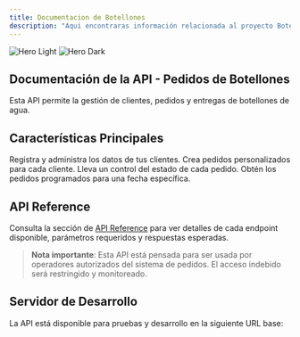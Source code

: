 ```yaml
---
title: Documentacion de Botellones
description: "Aqui encontraras información relacionada al proyecto Botellones"
---
```


<img
  className="block dark:hidden"
  src="/images/hero-light.png"
  alt="Hero Light"
/>
<img
  className="hidden dark:block"
  src="/images/hero-dark.png"
  alt="Hero Dark"
/>

## Documentación de la API - Pedidos de Botellones

Esta API permite la gestión de clientes, pedidos y entregas de botellones de agua.

## Características Principales
<CardGroup cols={2}>
  <Card
    title="Gestión de clientes"
    icon="user-plus"
    href="/api-reference/clientes"
  >
    Registra y administra los datos de tus clientes.
  </Card>
  <Card
    title="Creación de pedidos"
    icon="truck-fast"
    href="/api-reference/pedidos"
  >
    Crea pedidos personalizados para cada cliente.
  </Card>
  <Card
    title="Seguimiento de entregas"
    icon="clipboard-check"
    href="/api-reference/estado-pedidos"
  >
    Lleva un control del estado de cada pedido.
  </Card>
  <Card
    title="Consultas por fecha"
    icon="calendar-days"
    href="/api-reference/consultas-fecha"
  >
    Obtén los pedidos programados para una fecha específica.
  </Card>
</CardGroup>

## API Reference
Consulta la sección de [API Reference](/api-reference) para ver detalles de cada endpoint disponible, parámetros requeridos y respuestas esperadas.

> **Nota importante**: Esta API está pensada para ser usada por operadores autorizados del sistema de pedidos. El acceso indebido será restringido y monitoreado.

## Servidor de Desarrollo

La API está disponible para pruebas y desarrollo en la siguiente URL base:

